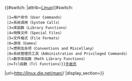 {{#switch:{{{3}}}
|attrib=[[Linux]]{{#switch:{{lc:{{{1}}}}} <!-- titles from http://linux.die.net/man/ -->
  |1=用户命令（User Commands）
  |2=系统调用（System Calls）
  |3=库函数（Library Functions）
  |4=特殊文件（Special Files）
  |5=文件格式（File Formats）
  |6=游戏（Games）
  |7=惯例及杂项（Conventions and Miscellany）
  |8=系统管理员工具（Administration and Privileged Commands）
  |l=数学库函数（Math Library Functions）
  |n=Tcl函数（Tcl Functions）}}[[手册页]]
|url=http://linux.die.net/man/{{lc:{{{1}}}}}/{{{2}}}
|display_section={{uc:{{{1}}}}}}}
